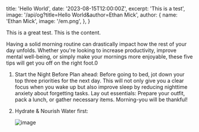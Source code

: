   title: 'Hello World',
  date: '2023-08-15T12:00:00Z',
  excerpt: 'This is a test',
  image: '/api/og?title=Hello World&author=Ethan Mick',
  author: {
    name: 'Ethan Mick',
    image: '/em.png',
  },
}

This is a great test. This is the content.

Having a solid morning routine can drastically impact how the rest of your day unfolds. Whether you're looking to increase productivity, improve mental well-being, or simply make your mornings more enjoyable, these five tips will get you off on the right foot.0

1. Start the Night Before
   Plan ahead: Before going to bed, jot down your top three priorities for the next day. This will not only give you a clear focus when you wake up but also improve sleep by reducing nighttime anxiety about forgetting tasks.
   Lay out essentials: Prepare your outfit, pack a lunch, or gather necessary items. Morning-you will be thankful!
2. Hydrate & Nourish
   Water first:

   ![image](https://images.unsplash.com/photo-1691893310317-c2c0769f7b3f?ixlib=rb-4.0.3&ixid=M3wxMjA3fDB8MHxwaG90by1wYWdlfHx8fGVufDB8fHx8fA%3D%3D&auto=format&fit=crop&w=928&q=80)
